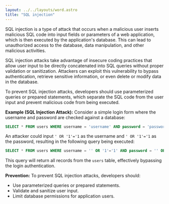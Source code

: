 ```yaml
---
layout: ../../layouts/word.astro
title: "SQL injection"
---
```

SQL injection is a type of attack that occurs when a malicious user inserts malicious SQL code into input fields or parameters of a web application, which is then executed by the application's database. This can lead to unauthorized access to the database, data manipulation, and other malicious activities.

SQL injection attacks take advantage of insecure coding practices that allow user input to be directly concatenated into SQL queries without proper validation or sanitization. Attackers can exploit this vulnerability to bypass authentication, retrieve sensitive information, or even delete or modify data in the database.

To prevent SQL injection attacks, developers should use parameterized queries or prepared statements, which separate the SQL code from the user input and prevent malicious code from being executed.

**Example (SQL Injection Attack):**
Consider a simple login form where the username and password are checked against a database:

```sql
SELECT * FROM users WHERE username = 'username' AND password = 'password'
```

An attacker could input `' OR '1'='1` as the username and `' OR '1'='1` as the password, resulting in the following query being executed:

```sql
SELECT * FROM users WHERE username = '' OR '1'='1' AND password = '' OR '1'='1'
```

This query will return all records from the `users` table, effectively bypassing the login authentication.

**Prevention:**
To prevent SQL injection attacks, developers should:
- Use parameterized queries or prepared statements.
- Validate and sanitize user input.
- Limit database permissions for application users.